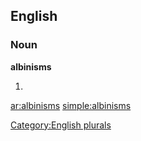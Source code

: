 ==English==

===Noun===
'''albinisms'''

# {{plural of|[[albinism]]}}

[[Category:English plurals]]

[[ar:albinisms]]
[[simple:albinisms]]